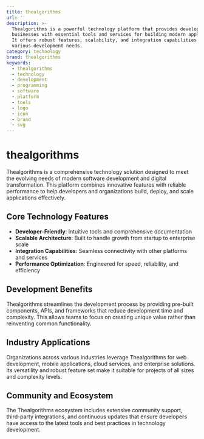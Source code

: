 ```yaml
---
title: thealgorithms
url: ''
description: >-
  Thealgorithms is a powerful technology platform that provides developers and
  businesses with essential tools and services for building modern applications.
  It offers robust features, scalability, and integration capabilities for
  various development needs.
category: technology
brand: thealgorithms
keywords:
  - thealgorithms
  - technology
  - development
  - programming
  - software
  - platform
  - tools
  - logo
  - icon
  - brand
  - svg
---
```


# thealgorithms

Thealgorithms is a comprehensive technology solution designed to meet the evolving needs of modern software development and digital transformation. This platform combines innovative features with reliable performance to help developers and organizations build, deploy, and scale applications effectively.

## Core Technology Features

- **Developer-Friendly**: Intuitive tools and comprehensive documentation
- **Scalable Architecture**: Built to handle growth from startup to enterprise scale
- **Integration Capabilities**: Seamless connectivity with other platforms and services
- **Performance Optimization**: Engineered for speed, reliability, and efficiency

## Development Benefits

Thealgorithms streamlines the development process by providing pre-built components, APIs, and frameworks that reduce development time and complexity. This allows teams to focus on creating unique value rather than reinventing common functionality.

## Industry Applications

Organizations across various industries leverage Thealgorithms for web development, mobile applications, cloud services, and enterprise solutions. Its versatility and robust feature set make it suitable for projects of all sizes and complexity levels.

## Community and Ecosystem

The Thealgorithms ecosystem includes extensive community support, third-party integrations, and continuous updates that ensure developers have access to the latest tools and best practices in technology development.

